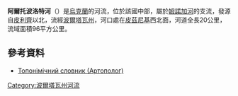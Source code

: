 '''阿爾托波洛特河'''（{{lang-uk|Артополот}}）是[[烏克蘭|烏克蘭]]的河流，位於該國中部，屬於[[姆諾加河|姆諾加河]]的支流，發源自[[皮利齊|皮利齊]]以北，流經[[波爾塔瓦州|波爾塔瓦州]]，河口處在[[皮茲尼基|皮茲尼基]]西北面，河道全長20公里，流域面積96平方公里。

==參考資料==
* [https://web.archive.org/web/20160212100829/http://www.toponymic-dictionary.in.ua/index.php?option=com_content&view=section&layout=blog&id=1&Itemid=2 Топонімічний словник (Артополог)]

{{DEFAULTSORT:Артополот}}
[[Category:波爾塔瓦州河流|Category:波爾塔瓦州河流]]


{{Ukraine-river-stub}}